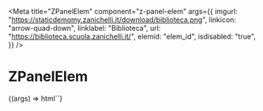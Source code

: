 
<Meta
  title="ZPanelElem"
  component="z-panel-elem"
  args={{
    imgurl: "https://staticdemomy.zanichelli.it/download/biblioteca.png",
    linkicon: "arrow-quad-down",
    linklabel: "Biblioteca",
    url: "https://biblioteca.scuola.zanichelli.it/",
    elemid: "elem_id",
    isdisabled: "true",
  }}
/>

# ZPanelElem

<Canvas>
  <Story name="z-panel-elem">
    {(args) => html`<z-panel-elem
      imgurl="${args.imgurl}"
      linkicon="${args.linkicon}"
      linklabel="${args.linklabel}"
      url="${args.url}"
      elemid="${args.elemid}"
      isdisabled="${args.isdisabled}"
    ></z-panel-elem>`}
  </Story>
</Canvas>

<ArgsTable of="z-panel-elem" />

